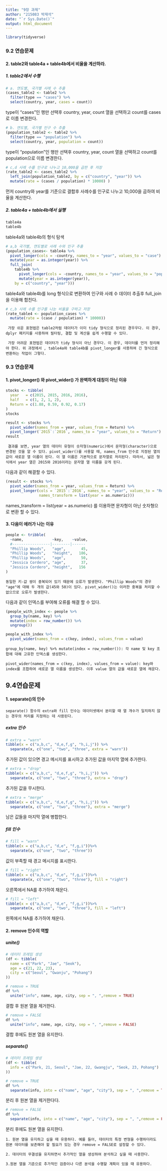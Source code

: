 ```yaml
---
title: "9장 과제"
author: "215083 박재석"
date: "`r Sys.Date()`"
output: html_document
---
```


```r
library(tidyverse)
```

### 9.2 연습문제

#### 2. table2와 table4a + table4b에서 비율을 계산하라.

##### 1. table2에서 수행

```r
# a. 연도별, 국가별 사례 수 추출 
(cases_table2 <- table2 %>%
  filter(type == "cases") %>%
  select(country, year, cases = count))

```

type이 "cases"인 행만 선택후 country, year, count 열을 선택하고 count를 cases로 이름 변경한다.

```r
# b. 연도별, 국가별 인구 수 추출 
(population_table2 <- table2 %>%
  filter(type == "population") %>%  
  select(country, year, population = count))
```

type이 "population"인 행만 선택후 country, year, count 열을 선택하고 count를 population으로 이름 변경한다.

```r
# c,d 사례 수를 인구로 나누고 10,000을 곱한 후 저장 
(rate_table2 <- cases_table2 %>%
  left_join(population_table2, by = c("country", "year")) %>%  
  mutate(rate = (cases / population) * 10000) ) 
```

먼저 country와 year를 기준으로 결합후 사례수를 인구로 나누고 10,000을 곱하여 비율을 계산한다.

##### 2. table4a + table4b에서 실행

```r
table4a
table4b
```

table4a와 table4b의 형식 탐색

```r
# a,b 국가별, 연도별로 사례 수와 인구 추출 
(population_cases<- table4a %>%
  pivot_longer(cols = -country, names_to = "year", values_to = "case") %>%
  mutate(year = as.integer(year)) %>%
  full_join(
    table4b %>%
      pivot_longer(cols = -country, names_to = "year", values_to = "population") %>%
      mutate(year = as.integer(year)),
    by = c("country", "year")))
```

table4a와 table4b를 long 형식으로 변환하여 인구와 사례 수 데이터 추출후 full_join을 이용해 합친다.

```r
# c,b 사례 수를 인구를 나눈 비율을 구하고 저장  
(rate_table4 <- population_cases %>%
  mutate(rate = (case / population) * 10000))
```

```         
 가장 쉬운 표현법은 table2처럼 데이터가 이미 tidy 형식으로 정리된 경우우다. 이 경우, dplyr 패키지를 사용하여 필터링, 결합 및 계산을 쉽게 수행할 수 있다.

 가장 어려운 표현법은 데이터가 tidy 형식이 아닌 경우다. 이 경우, 데이터를 먼저 정리해야 한다. 위 과정에서 , table4a와 table4b를 pivot_longer를 사용하여 긴 형식으로 변환하는 작업이 그렇다.
```

### 9.3 연습문제

#### 1. pivot_longer() 와 pivot_wider() 가 완벽하게 대칭이 아닌 이유

```r
stocks <- tibble(
  year   = c(2015, 2015, 2016, 2016),
  half   = c(1, 2, 1, 2),
  Return = c(1.88, 0.59, 0.92, 0.17)
)
stocks
```

```r
result <- stocks %>%
  pivot_wider(names_from = year, values_from = Return) %>%
  pivot_longer(`2015`:`2016`, names_to = "year", values_to = "Return")
result
```

```         
 결과를 보면, year 열의 데이터 유형이 숫자형(numeric)에서 문자형(character)으로 변경된 것을 알 수 있다. pivot_wider()를 사용할 때, names_from 인수로 지정된 열의 값이 새로운 열 이름이 된다. 이 열 이름은 기본적으로 문자열로 처리된다. 따라서, 넓은 형식에서 year 열은 2015와 2016이라는 문자열 열 이름을 갖게 된다.
```

다음과 같이 해결할 수 있다.

```R
(result <- stocks %>%
  pivot_wider(names_from = year, values_from = Return) %>%
  pivot_longer(cols = `2015`:`2016`, names_to = "year", values_to = "Return",
               names_transform = list(year = as.numeric)))
```

names_transform = list(year = as.numeric) 를 이용하면 문자형이 아닌 숫자형으로 변환 할 수 있다.

#### 3. 다음이 에러가 나는 이유

```r
people <- tribble(
  ~name,             ~key,    ~value,
  #-----------------|--------|------
  "Phillip Woods",   "age",       45,
  "Phillip Woods",   "height",   186,
  "Phillip Woods",   "age",       50,
  "Jessica Cordero", "age",       37,
  "Jessica Cordero", "height",   156
)
```

```         
동일한 키-값 쌍이 중복되어 있기 때문에 오류가 발생한다. "Phillip Woods"의 경우 "age"에 대해 두 개의 값(45와 50)이 있다. pivot_wider()는 이러한 중복을 처리할 수 없으므로 오류가 발생한다.
```

다음과 같이 인덱스를 부여해 오류를 해결 할 수 있다.

```r
(people_with_index <- people %>%
  group_by(name, key) %>%
  mutate(index = row_number()) %>%
  ungroup())

people_with_index %>%
  pivot_wider(names_from = c(key, index), values_from = value)
```

```         
group_by(name, key) %>% mutate(index = row_number()): 각 name 및 key 조합에 대해 고유한 인덱스를 생성한다.

pivot_wider(names_from = c(key, index), values_from = value): key와 index를 조합하여 새로운 열 이름을 생성한다. 이후 value 열의 값을 새로운 열에 채운다.
```

## 9.4연습문제

#### 1. separate()의 인수

```         
separate() 함수의 extra와 fill 인수는 데이터셋에서 분리할 때 열 개수가 일치하지 않는 경우의 처리를 지정하는 데 사용된다.
```

##### extra 인수

```r
# extra = "warn"
tibble(x = c("a,b,c", "d,e,f,g", "h,i,j")) %>%
  separate(x, c("one", "two", "three", extra = "warn"))
```

추가된 값이 있으면 경고 메시지를 표시하고 추가된 값을 마지막 열에 추가한다.

```r
# extra = "drop"
tibble(x = c("a,b,c", "d,e,f,g", "h,i,j")) %>%
  separate(x, c("one", "two", "three"), extra = "drop")
```

추가된 값을 무시한다.

```r
# extra = "merge"
tibble(x = c("a,b,c", "d,e,f,g", "h,i,j")) %>%
  separate(x, c("one", "two", "three"), extra = "merge")
```

남은 값들을 마지막 열에 병합한다.

##### fill 인수

```r
# fill = "warn"
tibble(x = c("a,b,c", "d,e", "f,g,i"))%>%
  separate(x, c("one", "two", "three"))
```

값이 부족할 때 경고 메시지를 표시한다.

```r
# fill = "right"
tibble(x = c("a,b,c", "d,e", "f,g,i"))%>%
  separate(x, c("one", "two", "three"), fill = "right")
```

오른쪽에서 NA를 추가하여 채운다.

```r
# fill = "left"
tibble(x = c("a,b,c", "d,e", "f,g,i"))%>%
  separate(x, c("one", "two", "three"), fill = "left")
```

왼쪽에서 NA를 추가하여 채운다.

#### 2. remove 인수의 역할

##### unite()

```r
# 데이터 프레임 생성
(df <- tibble(
  name = c("Park", "Jae", "Seok"),
  age = c(21, 22, 23),
  city = c("Seoul", "Gwanju", "Pohang")
))
```

```r
# remove = TRUE
df %>%
  unite("info", name, age, city, sep = ", ",remove = TRUE)

```

결합 후 원본 열을 제거한다.

```r
# remove = FALSE
df %>%
  unite("info", name, age, city, sep = ", ",remove = FALSE)

```

결합 후에도 원본 열을 유지한다.

##### separate()

```r
# 데이터 프레임 생성
(df <- tibble(
  info = c("Park, 21, Seoul", "Jae, 22, Gwangju", "Seok, 23, Pohang")
))

```

```r
# remove = TRUE
df %>%
  separate(info, into = c("name", "age", "city"), sep = ", ",remove = TRUE)
```

분리 후 원본 열을 제거한다다.

```r
# remove = FALSE
df %>%
  separate(info, into = c("name", "age", "city"), sep = ", ",remove = FALSE)
```

분리 후에도 원본 열을 유지한다.

```         
1. 원본 열을 유지하고 싶을 때 유용하다. 예를 들어, 데이터의 특정 변형을 수행하더라도 원본 데이터를 보존해야 할 필요가 있는 경우 remove = FALSE로 설정할 수 있다.

2. 데이터의 무결성을 유지하면서 추가적인 열을 생성하여 분석하고 싶을 때 사용한다.

3.원본 열을 기준으로 추가적인 검증이나 다른 분석을 수행할 계획이 있을 때 유용하다.
```
